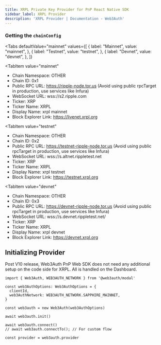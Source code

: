 ```yaml
---
title: XRPL Private Key Provider for PnP React Native SDK
sidebar_label: XRPL Provider
description: 'XRPL Provider | Documentation - Web3Auth'
---
```



### Getting the `chainConfig`

<Tabs
 defaultValue="mainnet"
  values={[
    { label: "Mainnet", value: "mainnet", },
    { label: "Testnet", value: "testnet", },
    { label: "Devnet", value: "devnet", },
  ]}
>
<TabItem
  value="mainnet"
>

- Chain Namespace: OTHER
- Chain ID: 0x1
- Public RPC URL: https://ripple-node.tor.us (Avoid using public rpcTarget in production, use services like Infura)
- WebSocket URL: wss://s2.ripple.com
- Ticker: XRP
- Ticker Name: XRPL
- Display Name: xrpl mainnet
- Block Explorer Link: https://livenet.xrpl.org

</TabItem>

<TabItem
  value="testnet"
>

- Chain Namespace: OTHER
- Chain ID: 0x2
- Public RPC URL: https://testnet-ripple-node.tor.us (Avoid using public rpcTarget in production, use services like Infura)
- WebSocket URL: wss://s.altnet.rippletest.net
- Ticker: XRP
- Ticker Name: XRPL
- Display Name: xrpl testnet
- Block Explorer Link: https://testnet.xrpl.org

</TabItem>

<TabItem
  value="devnet"
>

- Chain Namespace: OTHER
- Chain ID: 0x3
- Public RPC URL: https://devnet-ripple-node.tor.us (Avoid using public rpcTarget in production, use services like Infura)
- WebSocket URL: wss://s.devnet.rippletest.net/
- Ticker: XRP
- Ticker Name: XRPL
- Display Name: xrpl devnet
- Block Explorer Link: https://devnet.xrpl.org

</TabItem>
</Tabs>

## Initializing Provider

Post V10 release, Web3Auth PnP Web SDK does not need any additional setup on the code side for XRPL. All is handled on the Dashboard.

```tsx
import { Web3Auth, WEB3AUTH_NETWORK } from '@web3auth/modal'

const web3AuthOptions: Web3AuthOptions = {
  clientId,
  web3AuthNetwork: WEB3AUTH_NETWORK.SAPPHIRE_MAINNET,
}

const web3auth = new Web3Auth(web3AuthOptions)

await web3auth.init()

await web3auth.connect()
// await web3auth.connectTo(); // For custom flow

const provider = web3auth.provider
```
